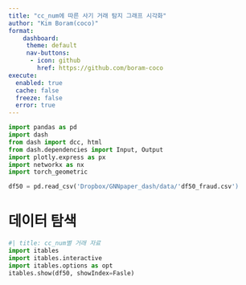 ```yaml
---
title: "cc_num에 따른 사기 거래 탐지 그래프 시각화"
author: "Kim Boram(coco)"
format: 
    dashboard:
     theme: default
     nav-buttons:
      - icon: github
        href: https://github.com/boram-coco
execute: 
  enabled: true
  cache: false
  freeze: false
  error: true
---
```


```python
import pandas as pd
import dash
from dash import dcc, html
from dash.dependencies import Input, Output
import plotly.express as px
import networkx as nx
import torch_geometric

df50 = pd.read_csv('Dropbox/GNNpaper_dash/data/'df50_fraud.csv')

```

# 데이터 탐색 

```python
#| title: cc_num별 거래 자료
import itables
import itables.interactive
import itables.options as opt
itables.show(df50, showIndex=Fasle)
```


